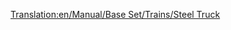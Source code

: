 [[Translation:en/Manual/Base Set/Trains/Steel Truck]]
{{pl/Manual/Base Set/Trains/Wagony|Picture=[[File:en/Manual/Base Set/Trains/Steeltruck.png]]
|Name=Wagon na stal
|NormalCost=£1,148 ($2,296)
|NormalWeight=18 / 38 t
|NormalCapacity=20 ton stali
|MonoCost=£1,148 ($2,296)
|MonoWeight=18 / 43 t
|MonoCapacity=25 tonnes of steel
|MagCost=£1,148 ($2,296)
|MagWeight=18 / 45 t
|MagCapacity=27 tonnes of steel
|Description=[[pl/Manual/Base Set/Trains/Wagon na stal|Steel Truck]] najlepiej nadaje się do holowania [[pl/Manual/Base Set/Cargos/Stal|Steel]] , który jest produkowany w [[pl/Manual/Base Set/Industries/Huta | Steel Mills]].  Dostępne w tylko w klimacie [[pl/Manual/Klimat#umiarkowany | Temperate]] .
}}